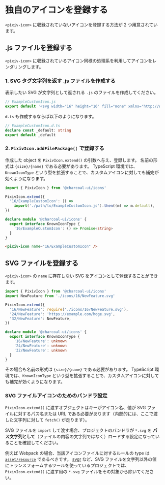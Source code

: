 
<Meta title="icons/Custom" />

# 独自のアイコンを登録する

`<pixiv-icon>` に収録されていないアイコンを登録する方法が 2 つ用意されています。

## .js ファイルを登録する

`<pixiv-icon>` に収録されているアイコン同様の処理系を利用してアイコンをレンダリングします。

### 1. SVG タグ文字列を返す .js ファイルを作成する

表示したい SVG が文字列として返される `.js` のファイルを作成してください。

```javascript
// ExampleCustomIcon.js
export default '<svg width="16" height="16" fill="none" xmlns="http://www.w3.org/2000/svg" viewBox="0 0 16 16"><rect width="16" height="16" x="0" y="0" fill="currentColor"></rect></svg>'
```

`d.ts` も作成するならば以下のようになります。

```typescript
// ExampleCustomIcon.d.ts
declare const _default: string
export default _default
```

### 2. `PixivIcon.addFilePackage()` で登録する

作成した object を `PixivIcon.extend()` の引数へ与え、登録します。
名前の形式は `{size}/{name}` である必要があります。
TypeScript 環境では、`KnownIconType` という型を拡張することで、カスタムアイコンに対しても補完が効くようになります。

```typescript
import { PixivIcon } from '@charcoal-ui/icons'

PixivIcon.extend({
  '16/ExampleCustomIcon': () =>
    import('./path/to/ExampleCustomIcon.js').then((m) => m.default),
})

declare module '@charcoal-ui/icons' {
  export interface KnownIconType {
    '16/ExampleCustomIcon': () => Promise<string>
  }
}
```

```html
<pixiv-icon name="16/ExampleCustomIcon" />
```

## SVG ファイルを登録する

`<pixiv-icon>` の `name` に存在しない SVG をアイコンとして登録することができます。

```typescript
import { PixivIcon } from '@charcoal-ui/icons'
import NewFeature from './icons/16/NewFeature.svg'

PixivIcon.extend({
  '16/NewFeature': require('./icons/16/NewFeature.svg'),
  '24/NewFeature': 'https://example.com/hoge.svg',
  '32/NewFeature': NewFeature,
})

declare module '@charcoal-ui/icons' {
  export interface KnownIconType {
    '16/NewFeature': unknown
    '24/NewFeature': unknown
    '32/NewFeature': unknown
  }
}
```

その場合も名前の形式は `{size}/{name}` である必要があります。
TypeScript 環境では、`KnownIconType` という型を拡張することで、カスタムアイコンに対しても補完が効くようになります。

### SVG ファイルアイコンのためのバンドラ設定

`PixivIcon.extend()` に渡すオブジェクトはキーがアイコン名、値が SVG ファイルに対するパス名または URL である必要があります（内部的には、ここで渡した文字列に対して `fetch()` が走ります）。

SVG ファイルを `import` して渡す場合、プロジェクトのバンドラが `*.svg` を **パス文字列として**（ファイルの内容の文字列ではなく）ロードする設定になっていることを確認してください。

例えば Webpack の場合、当該アイコンファイルに対するルールの type は [`asset/resource`](https://webpack.js.org/guides/asset-modules/) であるべきです。
[svgr](https://react-svgr.com/) など、SVG ファイルを文字列以外の値にトランスフォームするツールを使っているプロジェクトでは、`PixivIcon.extend()` に渡す用の `*.svg` ファイルをその対象から除いてください。
